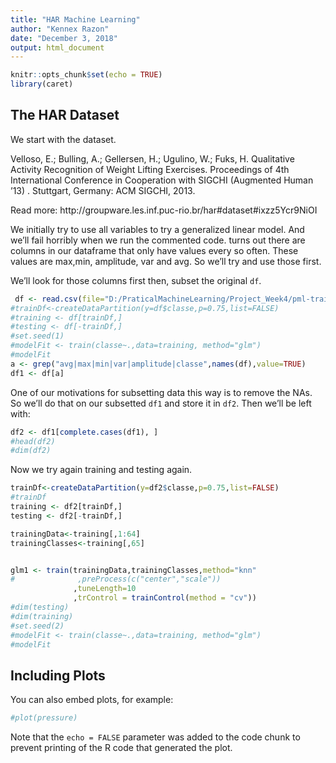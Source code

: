 ---
title: "HAR Machine Learning"
author: "Kennex Razon"
date: "December 3, 2018"
output: html_document
---

```{r setup, include=FALSE}
knitr::opts_chunk$set(echo = TRUE)
library(caret)
```

## The HAR Dataset
We start with the dataset. 

Velloso, E.; Bulling, A.; Gellersen, H.; Ugulino, W.; Fuks, H. Qualitative Activity Recognition of Weight Lifting Exercises. Proceedings of 4th International Conference in Cooperation with SIGCHI (Augmented Human '13) . Stuttgart, Germany: ACM SIGCHI, 2013.

Read more: http://groupware.les.inf.puc-rio.br/har#dataset#ixzz5Ycr9NiOI

We initially try to use all variables to try a generalized linear model. And we'll fail horribly when we run the commented code. turns out there are columns in our dataframe that only have values every so often. These values are max,min, amplitude, var and avg. So we'll try and use those first.

We'll look for those columns first then, subset the original `df`.
```{r har}
 df <- read.csv(file="D:/PraticalMachineLearning/Project_Week4/pml-training.csv", header=TRUE, sep=",")
#trainDf<-createDataPartition(y=df$classe,p=0.75,list=FALSE)
#training <- df[trainDf,]
#testing <- df[-trainDf,]
#set.seed(1)
#modelFit <- train(classe~.,data=training, method="glm")
#modelFit
a <- grep("avg|max|min|var|amplitude|classe",names(df),value=TRUE)
df1 <- df[a]

```

One of our motivations for subsetting data this way is to remove the NAs. So we'll do that on our subsetted `df1` and store it in `df2`. Then we'll be left with:

```{r df1}
df2 <- df1[complete.cases(df1), ]
#head(df2)
#dim(df2)
```

Now we try again training and testing again.

```{r trainging}
trainDf<-createDataPartition(y=df2$classe,p=0.75,list=FALSE)
#trainDf
training <- df2[trainDf,]
testing <- df2[-trainDf,]

trainingData<-training[,1:64]
trainingClasses<-training[,65]


glm1 <- train(trainingData,trainingClasses,method="knn"
#              ,preProcess(c("center","scale"))
              ,tuneLength=10
              ,trControl = trainControl(method = "cv"))
#dim(testing)
#dim(training)
#set.seed(2)
#modelFit <- train(classe~.,data=training, method="glm")
#modelFit
```
## Including Plots

You can also embed plots, for example:

```{r pressure, echo=FALSE}
#plot(pressure)
```

Note that the `echo = FALSE` parameter was added to the code chunk to prevent printing of the R code that generated the plot.

